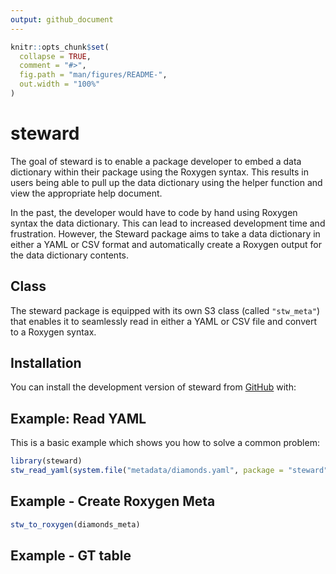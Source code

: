 ```yaml
---
output: github_document
---
```


<!-- README.md is generated from README.Rmd. Please edit that file -->

```r
knitr::opts_chunk$set(
  collapse = TRUE,
  comment = "#>",
  fig.path = "man/figures/README-",
  out.width = "100%"
)
```
# steward

<!-- badges: start -->
<!-- badges: end -->

The goal of steward is to enable a package developer to embed a data dictionary within their package using the Roxygen syntax.  This results in users being able to pull up the data dictionary using the helper function and view the appropriate help document.

In the past, the developer would have to code by hand using Roxygen syntax the data dictionary. This can lead to increased development time and frustration. However, the Steward package aims to take a data dictionary in either a YAML or CSV format and automatically create a Roxygen output for the data dictionary contents.

## Class
The steward package is equipped with its own S3 class (called `"stw_meta"`) that enables it to seamlessly read in either a YAML or CSV file and convert to a Roxygen syntax.

## Installation

You can install the development version of steward from [GitHub](https://github.com/uncoast-unconf/steward) with:

## Example: Read YAML

This is a basic example which shows you how to solve a common problem:

```r
library(steward)
stw_read_yaml(system.file("metadata/diamonds.yaml", package = "steward"))
```

## Example - Create Roxygen Meta

```r

stw_to_roxygen(diamonds_meta)
```

## Example - GT table
